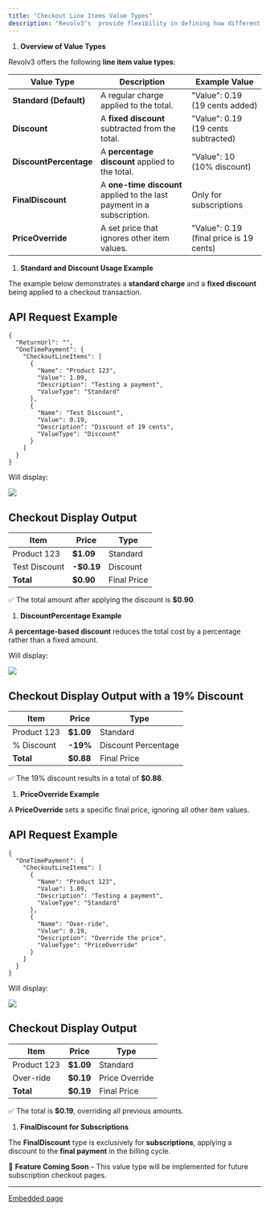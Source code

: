 ---
title: "Checkout Line Items Value Types"
description: "Revolv3’s  provide flexibility in defining how different charges, discounts, and price overrides are applied to payments. This guide explains the available value types and how they affect the checkout process."
---

1. **Overview of Value Types**

Revolv3 offers the following **line item value types**:

| **Value Type**         | **Description**                                                        | **Example Value**                       |
| ---------------------- | ---------------------------------------------------------------------- | --------------------------------------- |
| **Standard (Default)** | A regular charge applied to the total.                                 | "Value": 0.19 (19 cents added)          |
| **Discount**           | A **fixed discount** subtracted from the total.                        | "Value": 0.19 (19 cents subtracted)     |
| **DiscountPercentage** | A **percentage discount** applied to the total.                        | "Value": 10 (10% discount)              |
| **FinalDiscount**      | A **one-time discount** applied to the last payment in a subscription. | Only for subscriptions                  |
| **PriceOverride**      | A set price that ignores other item values.                            | "Value": 0.19 (final price is 19 cents) |

1. **Standard and Discount Usage Example**

The example below demonstrates a **standard charge** and a **fixed discount** being applied to a checkout transaction.## API Request Example
```
{
  "ReturnUrl": "",
  "OneTimePayment": {
    "CheckoutLineItems": [
      {
        "Name": "Product 123",
        "Value": 1.09,
        "Description": "Testing a payment",
        "ValueType": "Standard"
      },
      {
        "Name": "Test Discount",
        "Value": 0.19,
        "Description": "Discount of 19 cents",
        "ValueType": "Discount"
      }
    ]
  }
}
```

Will display:

![](\images\docs\0ce584a-image.png)## Checkout Display Output
| **Item**      | **Price**  | **Type**    |
| ------------- | ---------- | ----------- |
| Product 123   | **$1.09**  | Standard    |
| Test Discount | **-$0.19** | Discount    |
| **Total**     | **$0.90**  | Final Price |

✅ The total amount after applying the discount is **$0.90**.

1. **DiscountPercentage Example**

A **percentage-based discount** reduces the total cost by a percentage rather than a fixed amount.

Will display:

![](\images\docs\53100cc-image.png)## Checkout Display Output with a 19% Discount
| **Item**    | **Price** | **Type**            |
| ----------- | --------- | ------------------- |
| Product 123 | **$1.09** | Standard            |
| % Discount  | **-19%**  | Discount Percentage |
| **Total**   | **$0.88** | Final Price         |

✅ The 19% discount results in a total of **$0.88**.

1. **PriceOverride Example**

A **PriceOverride** sets a specific final price, ignoring all other item values.## API Request Example
```
{
  "OneTimePayment": {
    "CheckoutLineItems": [
      {
        "Name": "Product 123",
        "Value": 1.09,
        "Description": "Testing a payment",
        "ValueType": "Standard"
      },
      {
        "Name": "Over-ride",
        "Value": 0.19,
        "Description": "Override the price",
        "ValueType": "PriceOverride"
      }
    ]
  }
}
```

Will display:

![](\images\docs\36cb17c-image.png)## Checkout Display Output
| **Item**    | **Price** | **Type**       |
| ----------- | --------- | -------------- |
| Product 123 | **$1.09** | Standard       |
| Over-ride   | **$0.19** | Price Override |
| **Total**   | **$0.19** | Final Price    |

✅ The total is **$0.19**, overriding all previous amounts.

1. **FinalDiscount for Subscriptions**

The **FinalDiscount** type is exclusively for **subscriptions**, applying a discount to the **final payment** in the billing cycle.

🚧 **Feature Coming Soon** – This value type will be implemented for future subscription checkout pages.

***

[Embedded page](/docs/embedded)
